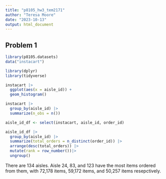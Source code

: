 ```yaml
---
title: "p8105_hw3_tem2171"
author: "Teresa Moore"
date: "2023-10-13"
output: html_document
---
```


## Problem 1

```r
library(p8105.datasets)
data("instacart")

library(dplyr)
library(tidyverse)

```

```r
instacart |> 
  ggplot(aes(x = aisle_id)) + 
  geom_histogram()

instacart |>
  group_by(aisle_id) |>
  summarize(n_obs = n())

aisle_id_df <- select(instacart, aisle_id, order_id)

aisle_id_df |> 
  group_by(aisle_id) |> 
  summarize(total_orders = n_distinct(order_id)) |> 
  arrange(desc(total_orders)) |> 
  mutate(rank = row_number())|> 
  ungroup()
```


There are 134 aisles. Aisle 24, 83, and 123 have the most items ordered from them, with 72,178 items, 59,172 items, and 50,257 items resepctively.
